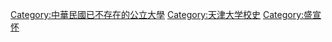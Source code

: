 {{catmore|北洋大学}}

[[Category:中華民國已不存在的公立大學|Category:中華民國已不存在的公立大學]]
[[Category:天津大学校史|Category:天津大学校史]]
[[Category:盛宣怀|Category:盛宣怀]]